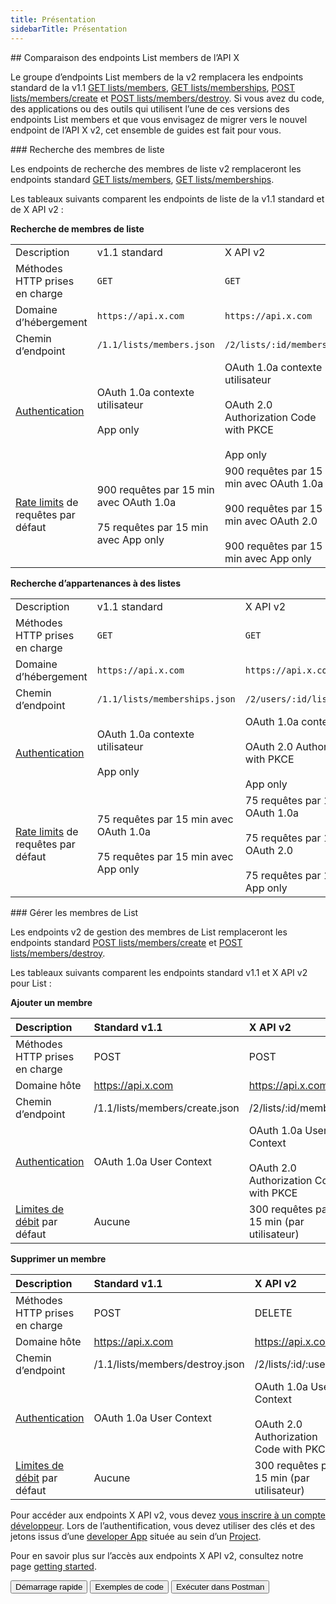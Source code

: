 ```yaml
---
title: Présentation
sidebarTitle: Présentation
---
```



<div id="comparing-x-apis-list-members-endpoints">
  ## Comparaison des endpoints List members de l’API X
</div>

Le groupe d’endpoints List members de la v2 remplacera les endpoints standard de la v1.1 [GET lists/members](https://developer.x.com/en/docs/twitter-api/v1/accounts-and-users/create-manage-lists/api-reference/get-lists-members), [GET lists/memberships](https://developer.x.com/en/docs/twitter-api/v1/accounts-and-users/create-manage-lists/api-reference/get-lists-memberships), [POST lists/members/create](https://developer.x.com/en/docs/twitter-api/v1/accounts-and-users/create-manage-lists/api-reference/post-lists-members-create) et [POST lists/members/destroy](https://developer.x.com/en/docs/twitter-api/v1/accounts-and-users/create-manage-lists/api-reference/post-lists-members-destroy). Si vous avez du code, des applications ou des outils qui utilisent l’une de ces versions des endpoints List members et que vous envisagez de migrer vers le nouvel endpoint de l’API X v2, cet ensemble de guides est fait pour vous. 

<div id="list-members-lookup">
  ### Recherche des membres de liste
</div>

Les endpoints de recherche des membres de liste v2 remplaceront les endpoints standard [GET lists/members](https://developer.x.com/en/docs/twitter-api/v1/accounts-and-users/create-manage-lists/api-reference/get-lists-members), [GET lists/memberships](https://developer.x.com/en/docs/twitter-api/v1/accounts-and-users/create-manage-lists/api-reference/get-lists-memberships).

Les tableaux suivants comparent les endpoints de liste de la v1.1 standard et de X API v2 :

**Recherche de membres de liste**

|     |     |     |
| :--- | :--- | :--- |
| Description | v1.1 standard | X API v2 |
| Méthodes HTTP prises en charge | `GET` | `GET` |
| Domaine d’hébergement | `https://api.x.com` | `https://api.x.com` |
| Chemin d’endpoint | `/1.1/lists/members.json` | `/2/lists/:id/members` |
| [Authentication](/fr/resources/fundamentals/authentication) | OAuth 1.0a contexte utilisateur<br /><br />App only | OAuth 1.0a contexte utilisateur<br /><br />OAuth 2.0 Authorization Code with PKCE<br /><br />App only |
| [Rate limits](/fr/resources/fundamentals/rate-limits) de requêtes par défaut | 900 requêtes par 15 min avec OAuth 1.0a<br /><br />75 requêtes par 15 min avec App only | 900 requêtes par 15 min avec OAuth 1.0a<br /><br />900 requêtes par 15 min avec OAuth 2.0<br /><br />900 requêtes par 15 min avec App only |

**Recherche d’appartenances à des listes**

|     |     |     |
| :--- | :--- | :--- |
| Description | v1.1 standard | X API v2 |
| Méthodes HTTP prises en charge | `GET` | `GET` |
| Domaine d’hébergement | `https://api.x.com` | `https://api.x.com` |
| Chemin d’endpoint | `/1.1/lists/memberships.json` | `/2/users/:id/list_memberships` |
| [Authentication](/fr/resources/fundamentals/authentication) | OAuth 1.0a contexte utilisateur<br /><br />App only | OAuth 1.0a contexte utilisateur<br /><br />OAuth 2.0 Authorization Code with PKCE<br /><br />App only |
| [Rate limits](/fr/resources/fundamentals/rate-limits) de requêtes par défaut | 75 requêtes par 15 min avec OAuth 1.0a<br /><br />75 requêtes par 15 min avec App only | 75 requêtes par 15 min avec OAuth 1.0a<br /><br />75 requêtes par 15 min avec OAuth 2.0<br /><br />75 requêtes par 15 min avec App only |

<div id="manage-list-members">
  ### Gérer les membres de List
</div>

Les endpoints v2 de gestion des membres de List remplaceront les endpoints standard [POST lists/members/create](https://developer.x.com/en/docs/twitter-api/v1/accounts-and-users/create-manage-lists/api-reference/post-lists-members-create) et [POST lists/members/destroy](https://developer.x.com/en/docs/twitter-api/v1/accounts-and-users/create-manage-lists/api-reference/post-lists-members-destroy).

Les tableaux suivants comparent les endpoints standard v1.1 et X API v2 pour List :

**Ajouter un membre**

| Description | Standard v1.1 | X API v2 |
| :--- | :--- | :--- |
| Méthodes HTTP prises en charge | POST | POST |
| Domaine hôte | https://api.x.com | https://api.x.com |
| Chemin d’endpoint | /1.1/lists/members/create.json | /2/lists/:id/members |
| [Authentication](/fr/resources/fundamentals/authentication) | OAuth 1.0a User Context | OAuth 1.0a User Context<br /><br />OAuth 2.0 Authorization Code with PKCE |
| [Limites de débit](/fr/resources/fundamentals/rate-limits) par défaut | Aucune | 300 requêtes par 15 min (par utilisateur) |

**Supprimer un membre**

| Description | Standard v1.1 | X API v2 |
| :--- | :--- | :--- |
| Méthodes HTTP prises en charge | POST | DELETE |
| Domaine hôte | https://api.x.com | https://api.x.com |
| Chemin d’endpoint | /1.1/lists/members/destroy.json | /2/lists/:id/:user_id |
| [Authentication](/fr/resources/fundamentals/authentication) | OAuth 1.0a User Context | OAuth 1.0a User Context<br /><br />OAuth 2.0 Authorization Code with PKCE |
| [Limites de débit](/fr/resources/fundamentals/rate-limits) par défaut | Aucune | 300 requêtes par 15 min (par utilisateur) |

Pour accéder aux endpoints X API v2, vous devez [vous inscrire à un compte développeur](https://developer.x.com/en/portal/petition/essential/basic-info). Lors de l’authentification, vous devez utiliser des clés et des jetons issus d’une [developer App](/fr/resources/fundamentals/developer-apps) située au sein d’un [Project](/fr/resources/fundamentals/projects).

Pour en savoir plus sur l’accès aux endpoints X API v2, consultez notre page [getting started](/fr/x-api/getting-started/getting-access).

<div className="flex space-x-2">
  <Button href="/fr/x-api/lists/list-members/quickstart/overview">
    Démarrage rapide
  </Button>

  <Button href="https://github.com/xdevplatform/Twitter-API-v2-sample-code">
    Exemples de code
  </Button>

  <Button href="https://app.getpostman.com/run-collection/9956214-784efcda-ed4c-4491-a4c0-a26470a67400">
    Exécuter dans Postman
  </Button>
</div>